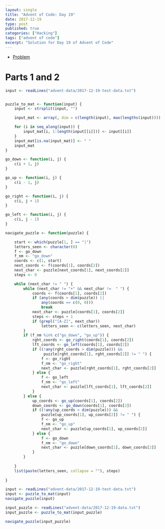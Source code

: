 ```yaml
---
layout: single
title: "Advent of Code: Day 19"
date: 2017-12-19
type: post
published: true
categories: ["Hacking"]
tags: ["advent of code"]
excerpt: "Solution for Day 19 of Advent of Code"
---
```


* [Problem](http://adventofcode.com/2017/day/19)


# Parts 1 and 2


```r

input <- readLines("advent-data/2017-12-19-test-data.txt")


puzzle_to_mat <- function(input) {
    input <- strsplit(input, "")

    input_mat <- array(, dim = c(length(input), max(lengths(input))))

    for (i in seq_along(input)) {
        input_mat[i, 1:length(input[[i]])] <- input[[i]]
    }
    input_mat[is.na(input_mat)] <- " "
    input_mat
}

go_down <- function(i, j) {
    c(i + 1, j)
}

go_up <- function(i, j) {
    c(i - 1, j)
}

go_right <- function(i, j) {
    c(i, j + 1)
}

go_left <- function(i, j) {
    c(i, j - 1)
}

navigate_puzzle <- function(puzzle) {

    start <- which(puzzle[1, ] == "|")
    letters_seen <- character(0)
    f <- go_down
    f_nm <- "go_down"
    coords <- c(1, start)
    next_coords <- f(coords[1], coords[2])
    next_char <- puzzle[next_coords[1], next_coords[2]]
    steps <- 0

    while (next_char != " ") {
        while (next_char != "+" && next_char !=  " ") {
            coords <- f(coords[1], coords[2])
            if (any(coords > dim(puzzle)) ||
                any(coords == c(0, 0)))
                break
            next_char <- puzzle[coords[1], coords[2]]
            steps <- steps + 1
            if (grepl("[A-Z]", next_char))
                letters_seen <- c(letters_seen, next_char)
        }
        if (f_nm %in% c("go_down", "go_up")) {
            rght_coords <- go_right(coords[1], coords[2])
            lft_coords <- go_left(coords[1], coords[2])
            if ((!any(rght_coords > dim(puzzle))) &&
                 puzzle[rght_coords[1], rght_coords[2]] != " ") {
                f <- go_right
                f_nm <- "go_right"
                next_char <- puzzle[rght_coords[1], rght_coords[2]]
            } else {
                f <- go_left
                f_nm <- "go_left"
                next_char <- puzzle[lft_coords[1], lft_coords[2]]
            }
        } else {
            up_coords <- go_up(coords[1], coords[2])
            down_coords <- go_down(coords[1], coords[2])
            if ((!any(up_coords > dim(puzzle))) &&
                puzzle[up_coords[1], up_coords[2]] != " ") {
                f <- go_up
                f_nm <- "go_up"
                next_char <- puzzle[up_coords[1], up_coords[2]]
            } else {
                f <- go_down
                f_nm <- "go_down"
                next_char <- puzzle[down_coords[1], down_coords[2]]
            }
        }
        
    }
    list(paste(letters_seen, collapse = ""), steps)
    
}

input <- readLines("advent-data/2017-12-19-test-data.txt")
input <- puzzle_to_mat(input)
navigate_puzzle(input)

input_puzzle <- readLines("advent-data/2017-12-19-data.txt")
input_puzzle <- puzzle_to_mat(input_puzzle)

navigate_puzzle(input_puzzle)

```
